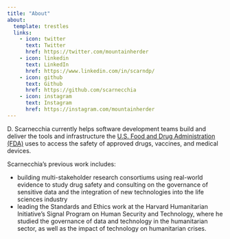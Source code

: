 ```yaml
---
title: "About"
about:
  template: trestles
  links:
    - icon: twitter
      text: Twitter
      href: https://twitter.com/mountainherder
    - icon: linkedin
      text: LinkedIn
      href: https://www.linkedin.com/in/scarndp/
    - icon: github
      text: Github
      href: https://github.com/scarnecchia
    - icon: instagram
      text: Instagram
      href: https://instagram.com/mountainherder
---
```


D. Scarnecchia currently helps software development teams build and deliver the tools and infrastructure the [U.S. Food and Drug Administration (FDA)](https://www.sentinelinitiative.org) uses to access the safety of approved drugs, vaccines, and medical devices.

Scarnecchia's previous work includes:

-   building multi-stakeholder research consortiums using real-world evidence to study drug safety and consulting on the governance of sensitive data and the integration of new technologies into the life sciences industry
-   leading the Standards and Ethics work at the Harvard Humanitarian Initiative's Signal Program on Human Security and Technology, where he studied the governance of data and technology in the humanitarian sector, as well as the impact of technology on humanitarian crises.
